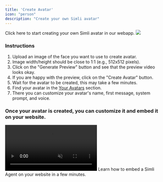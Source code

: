 ```yaml
---
title: 'Create Avatar'
icon: "person"
description: "Create your own Simli avatar"
---
```

<Card title="Create Avatar" icon="masks-theater" href="https://app.simli.com">
  Click here to start creating your own Simli avatar in our webapp.
</Card> 
<Frame>
  <img src="/images/simli-screenshot1.jpg" />
</Frame>



### Instructions
1. Upload an image of the face you want to use to create avatar.
2. Image width/height should be close to 1:1 (e.g., 512x512 pixels).
3. Click on the "Generate Preview" button and see that the preview video looks okay.
4. If you are happy with the preview, click on the "Create Avatar" button.
5. Wait for the avatar to be created, this may take a few minutes.
6. Find your avatar in the [Your Avatars](https://app.simli.com) section.
7. There you can customize your avatar's name, first message, system prompt, and voice. 


### Once your avatar is created, you can customize it and embed it on your website. 
<Frame>
  <video
    autoPlay
    muted
    loop
    playsInline
    className=""
    src="/images/widget-ong.mp4"
  ></video>
</Frame>
<Card title="Embed Simli Widget" icon="code" href="/api-reference/widget">
  Learn how to embed a Simli Agent on your website in a few minutes.
</Card>
